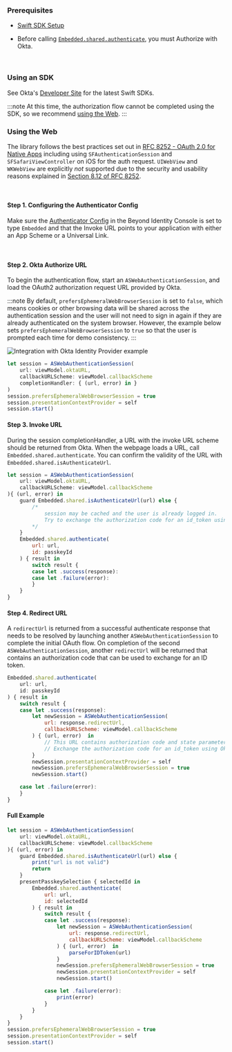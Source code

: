 ### Prerequisites

- [Swift SDK Setup](/sdk-setup?sdks=swift)

- Before calling [`Embedded.shared.authenticate`](/sdk-setup?sdks=swift#authentication), you must Authorize with Okta. 

<br />

### Using an SDK

See Okta's [Developer Site](https://developer.okta.com/code/#mobile-native) for the latest Swift SDKs.

:::note
At this time, the authorization flow cannot be completed using the SDK, so we recommend [using the Web](#using-the-web). 
:::

### Using the Web

The library follows the best practices set out in [RFC 8252 - OAuth 2.0 for Native Apps](https://tools.ietf.org/html/rfc8252) including using `SFAuthenticationSession` and `SFSafariViewController` on iOS for the auth request. `UIWebView` and `WKWebView` are explicitly _not_ supported due to the security and usability reasons explained in [Section 8.12 of RFC 8252](https://tools.ietf.org/html/rfc8252#section-8.12).

<br />

#### Step 1. Configuring the Authenticator Config

Make sure the [Authenticator Config](/authenticator-config#embedded-sdk) in the Beyond Identity Console is set to type `Embedded` and that the Invoke URL points to your application with either an App Scheme or a Universal Link.

<br />

#### Step 2. Okta Authorize URL

To begin the authentication flow, start an `ASWebAuthenticationSession`, and load the OAuth2 authorization request URL provided by Okta.

:::note
By default, `prefersEphemeralWebBrowserSession` is set to `false`, which means cookies or other browsing data will be shared across the authentication session and the user will not need to sign in again if they are already authenticated on the system browser. However, the example below sets `prefersEphemeralWebBrowserSession` to `true` so that the user is prompted each time for demo consistency.
:::


<img src={OktaIdentityProviderExample} id="workflows" alt="Integration with Okta Identity Provider example" />

```javascript
let session = ASWebAuthenticationSession(
    url: viewModel.oktaURL,
    callbackURLScheme: viewModel.callbackScheme
    completionHandler: { (url, error) in }
)
session.prefersEphemeralWebBrowserSession = true
session.presentationContextProvider = self
session.start()
```

#### Step 3. Invoke URL

During the session completionHandler, a URL with the invoke URL scheme should be returned from Okta. When the webpage loads a URL, call `Embedded.shared.authenticate`. You can confirm the validity of the URL with `Embedded.shared.isAuthenticateUrl`.

```javascript
let session = ASWebAuthenticationSession(
    url: viewModel.oktaURL,
    callbackURLScheme: viewModel.callbackScheme
){ (url, error) in
    guard Embedded.shared.isAuthenticateUrl(url) else {
        /*
            session may be cached and the user is already logged in.
            Try to exchange the authorization code for an id_token using Okta's token endpoint.
        */
    }
    Embedded.shared.authenticate(
        url: url,
        id: passkeyId
    ) { result in
        switch result {
        case let .success(response):
        case let .failure(error):
        }
    }
}
```

#### Step 4. Redirect URL

A `redirectUrl` is returned from a successful authenticate response that needs to be resolved by launching another `ASWebAuthenticationSession` to complete the initial OAuth flow. On completion of the second `ASWebAuthenticationSession`, another `redirectUrl` will be returned that contains an authorization code that can be used to exchange for an ID token.

```javascript
Embedded.shared.authenticate(
    url: url,
    id: passkeyId
) { result in
    switch result {
    case let .success(response):
        let newSession = ASWebAuthenticationSession(
            url: response.redirectUrl,
            callbackURLScheme: viewModel.callbackScheme
        ) { (url, error)  in
            // This URL contains authorization code and state parameters
            // Exchange the authorization code for an id_token using Okta's token endpoint.
        }
        newSession.presentationContextProvider = self
        newSession.prefersEphemeralWebBrowserSession = true
        newSession.start()

    case let .failure(error):
    }
}
```

#### Full Example

```javascript
let session = ASWebAuthenticationSession(
    url: viewModel.oktaURL,
    callbackURLScheme: viewModel.callbackScheme
){ (url, error) in
    guard Embedded.shared.isAuthenticateUrl(url) else {
        print("url is not valid")
        return
    }
    presentPasskeySelection { selectedId in
        Embedded.shared.authenticate(
            url: url,
            id: selectedId
        ) { result in
            switch result {
            case let .success(response):
                let newSession = ASWebAuthenticationSession(
                    url: response.redirectUrl,
                    callbackURLScheme: viewModel.callbackScheme
                ) { (url, error)  in
                    parseForIDToken(url)
                }
                newSession.prefersEphemeralWebBrowserSession = true
                newSession.presentationContextProvider = self
                newSession.start()

            case let .failure(error):
                print(error)
            }
        }
    }
}
session.prefersEphemeralWebBrowserSession = true
session.presentationContextProvider = self
session.start()
```
